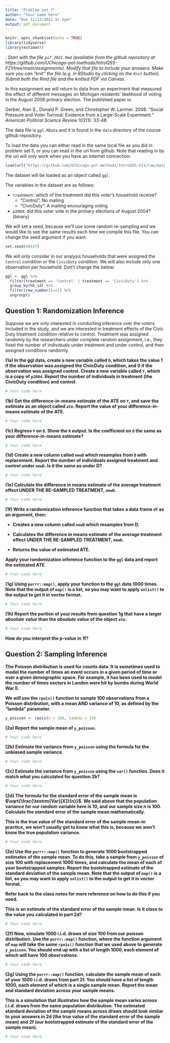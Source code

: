 ```yaml
---
title: "Problem set 7"
author: "Your name here"
date: "Due 11/12/2021 at 5pm"
output: pdf_document
---
```


```r
knitr::opts_chunk$set(echo = TRUE)
library(tidyverse)
library(estimatr)
```

*\textsc{Note}: Start with the file `ps7_2021.Rmd` (available from the github repository at https://github.com/UChicago-pol-methods/IntroQSS-F21/tree/main/assignments). Modify that file to include your answers. Make sure you can "knit" the file (e.g. in RStudio by clicking on the `Knit` button). Submit both the Rmd file and the knitted PDF via Canvas.*

In this assignment we will return to data from an experiment that measured the effect of different messages on Michigan residents' likelihood of voting in the August 2006 primary election. The published paper is: 

Gerber, Alan S., Donald P. Green, and Christopher W. Larimer. 2008. "Social Pressure and Voter Turnout: Evidence from a Large-Scale Experiment." *American Political Science Review* 102(1): 33-48.

The data file is `ggl.RData` and it is found in the `data` directory of the course github repository.

To load the data you can either read in the same local file as you did in problem set 5, or you can read in the url from github. Note that reading in by the url will only work when you have an internet connection: 

```r
load(url("https://github.com/UChicago-pol-methods/IntroQSS-F21/raw/main/data/ggl.RData"))
```

The dataset will be loaded as an object called `ggl`.

The variables in the dataset are as follows: 

- ```treatment```:  which of the treatment did this voter's household receive?
    + "Control": No mailing
    + "CivicDuty": A mailing encouraging voting
- ```p2004```:  did this voter vote in the primary elections of August 2004? (binary)

We will set a seed, because we'll use some random re-sampling and we would like to see the same results each time we compile this file. You can change the seed argument if you want.
```r
set.seed(60637)
```


 We will only consider in our analysis households that were assigned the 
 `Control` condition or the `CivicDuty` condition. We will also include only one observation per household. Don't change the below:

```r
ggl <- ggl %>% 
  filter(treatment == 'Control' | treatment == 'CivicDuty') %>% 
  group_by(hh_id) %>% 
  filter(row_number()==1) %>% 
  ungroup()
```


## Question 1: Randomization Inference

Suppose we are only interested in conducting inference over the voters included in the study, and we are interested in treatment effects of the Civic Duty treatment condition relative to control. Treatment was assigned randomly by the researchers under complete random assignment, i.e., they fixed the number of individuals under treatment and under control, and then assigned conditions randomly. 


**(1a) In the ggl data, create a new variable called `D`, which takes the value 1 if the observation was assigned the CivicDuty condition, and 0 if the observation was assigned control. Create a new variable called `Y`, which is a copy of `p2004`. Report the number of individuals in treatment (the CivicDuty condition) and control. **

```r
# Your code here
```


**(1b) Get the difference-in-means estimate of the ATE on `Y`, and save the estimate as an object called `ate`. Report the value of your difference-in-means estimate of the ATE. **

```r
# Your code here
```



**(1c) Regress `Y` on `D`. Show the `R` output. Is the coefficient on `D` the same as your difference-in-means estimate?** 


```r
# Your code here
```


**(1d)  Create a new column called `newD` which resamples from `D` with replacement. Report the number of individuals assigned treatment and control under `newD`. Is it the same as under D?**
```r
# Your code here
```



**(1e) Calculate the difference in means estimate of the average treatment effect UNDER THE RE-SAMPLED TREATMENT, `newD`. **

```r
# Your code here
```


**(1f) Write a randomization inference function that takes a data frame `df` as an argument, then:**

- **Creates a new column called `newD` which resamples from D.**

- **Calculates the difference in means estimate of the average treatment effect UNDER THE RE-SAMPLED TREATMENT, `newD`.**

- **Returns the value of estimated ATE. **

**Apply your randomization inference function to the `ggl` data and report the estimated ATE**. 

```r
# Your code here
```

**(1g) Using `purrr::map()`, apply your function to the `ggl` data 1000 times. Note that the output of `map()` is a list, so you may want to apply `unlist()` to the output to get it in vector format. **
```r
# Your code here
```

**(1h) Report the portion of your results from question 1g that have a larger *absolute value* than the *absolute value* of the object `ate`.**

```r
# Your code here
```


**How do you interpret the p-value in 1f?**



## Question 2: Sampling Inference


**The Poisson distribution is used for counts data. It is sometimes used to model the number of times an event occurs in a given period of time or over a given demographic space. For example, it has been used to model the number of times sectors in London were hit by bombs during World War II.**

**We will use the `rpois()` function to sample 100 observations from a Poisson distribution, with a mean AND variance of 10, as defined by the "lambda" parameter. **


```r
y_poisson <- rpois(n = 100, lambda = 10)
```

**(2a) Report the sample mean of `y_poisson`.**

```r
# Your code here
```


**(2b) Estimate the variance from `y_poisson` using the formula for the unbiased sample variance. **

```r
# Your code here
```

**(2c) Estimate the variance from `y_poisson` using the `var()` function. Does it match what you calculated for question 2b? **

```r
# Your code here
```


**(2d) The formula for the standard error of the sample mean is $\sqrt{\frac{\textrm{Var}[X]}{n}}$. We said above that the population variance for our random variable here is 10, and our sample size $n$ is 100. Calculate the standard error of the sample mean mathematically.** 

**This is the true value of the standard error of the sample mean--in practice, we won't usually get to know what this is, because we won't know the true population variance.**

```r
# Your code here
```


**(2e) Use the `purrr::map()` function to generate 1000 bootstrapped estimates of the sample mean. To do this, take a sample from `y_poisson` of size 100 with replacement 1000 times, and calculate the mean of each of your bootstrapped samples. Report the bootstrapped estimate of the standard deviation of the sample mean. Note that the output of `map()` is a list, so you may want to apply `unlist()` to the output to get it in vector format. ** 

**Refer back to the class notes for more reference on how to do this if you need. **

**This is an estimate of the standard error of the sample mean. Is it close to the value you calculated in part 2d?**


```r
# Your code here
```



**(2f) Now, simulate 1000 i.i.d. draws of size 100 from our poisson distribution. Use the `purrr::map()` function, where the function argument of `map` will take the same `rpois()` function that we used above to generate `y_poisson`.  You should end up with a list of length 1000, each element of which will have 100 observations.**

```r
# Your code here
```


**(2g) Using the `purrr::map()` function, calculate the sample mean of each of your 1000 i.i.d. draws from part 2f. You should have a list of length 1000, each element of which is a single sample mean. Report the mean and standard deviation across your sample means.**


**This is a simulation that illustrates how the sample mean varies across i.i.d. draws from the same population distribution. The estimated standard deviation of the sample means across draws should look similar to your answers in 2d (the true value of the standard error of the sample mean) and 2f (our bootstrapped estimate of the standard error of the sample mean).**

```r
# Your code here
```




